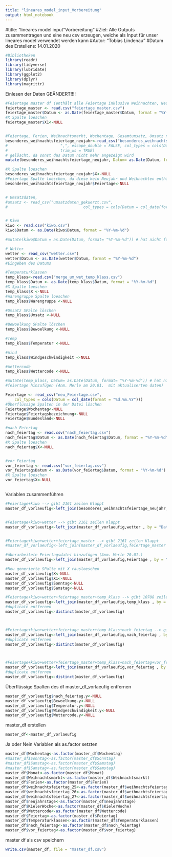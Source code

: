 ```yaml
---
title: "lineares_model_input_Vorbereitung"
output: html_notebook
---
```



#title: "lineares model input "Vorbereitung"
#Ziel: Alle Outputs zusammentragen und eine neu csv erzeugen, welche als Input für unser lineares model verwendet werden kann
#Autor: "Tobias Lindenau"
#Datum des Erstellens: 14.01.2020


```r
#Bibliotheken
library(readr)
library(tidyverse)
library(lubridate)
library(ggplot2)
library(dplyr)
library(magrittr)

```

Einlesen der Daten GEÄNDERT!!!!
```r
#Feiertage master df (enthält alle Feiertage inklusive Weihnachten, Neujahr. Diese hatten bisher gefehlt)
feiertage_master <- read.csv("feiertage_master.csv")
feiertage_master$Datum <- as.Date(feiertage_master$Datum, format = "%Y-%m-%d")
#X Spalte loeschen
feiertage_master$X1<-NULL


#Feiertage, Ferien, Weihnachtsmarkt, Wochentage, Gesamtumsatz, Umsatz nach Warengruppen 1-6
besonderes_weihnachtsfeiertage_neujahr<-read_csv("besonderes_weihnachtsfeiertage_neujahr.csv") 
#                       ",", escape_double = FALSE, col_types = cols(Datum = col_date(format = "%d.%m.%Y")), 
#                       trim_ws = TRUE)
# gelöscht, da sonst das Datum nicht mehr angezeigt wird
mutate(besonderes_weihnachtsfeiertage_neujahr, Datum= as.Date(Datum, format= "%Y-%m-%d"))

#X Spalte loeschen
besonderes_weihnachtsfeiertage_neujahr$X<-NULL
#Feiertage Spalte loeschen, da diese kein Neujahr und Weihnachten enthält
besonderes_weihnachtsfeiertage_neujahr$Feiertage<-NULL


# Umsatzdaten, 
#umsatz <- read_csv("umsatzdaten_gekuerzt.csv", 
#                                 col_types = cols(Datum = col_date(format = "%Y-%m-%d"))) #Eingeben des Datums


# Kiwo
kiwo <- read.csv("kiwo.csv")
kiwo$Datum <- as.Date(kiwo$Datum, format = "%Y-%m-%d")

#mutate(kiwo$Datum = as.Date(Datum, format= "%Y-%m-%d")) # hat nicht funktioniert

# Wetter
wetter <- read_csv("wetter.csv")
wetter$Datum <- as.Date(wetter$Datum, format = "%Y-%m-%d")
#Eingeben des Datums

#Temperaturklassen
temp_klass<-read.csv("merge_um_wet_temp_klass.csv")
temp_klass$Datum <- as.Date(temp_klass$Datum, format = "%Y-%m-%d")
#X Spalte loeschen
temp_klass$X <-NULL
#Warengruppe Spalte loeschen
temp_klass$Warengruppe <-NULL

#Umsatz SPalte löschen
temp_klass$Umsatz <-NULL

#Bewoelkung SPalte löschen
temp_klass$Bewoelkung <-NULL

#Temp
temp_klass$Temperatur <-NULL

#Wind
temp_klass$Windgeschwindigkeit <-NULL

#Wettercode
temp_klass$Wettercode <-NULL

#mutate(temp_klass, Datum= as.Date(Datum, format= "%Y-%m-%d")) # hat nicht funktioniert
#feiertage hinzufügen (Anm. Merle am 20.01.  mit aktualiserten daten)

Feiertage <- read_csv("neu_Feiertage.csv", 
    col_types = cols(Datum = col_date(format = "%d.%m.%Y")))
#Überflüssige Spalten in der Datei löschen 
Feiertage$Wochentag<-NULL
Feiertage$Feiertagsbezeichnung<-NULL
Feiertage$Bundesland<-NULL

#nach Feiertag
nach_feiertag <- read.csv("nach_feiertag.csv")
nach_feiertag$Datum <- as.Date(nach_feiertag$Datum, format = "%Y-%m-%d")
#X Spalte loeschen
nach_feiertag$X<-NULL


#vor Feiertag
vor_feiertag <- read.csv("vor_feiertag.csv")
vor_feiertag$Datum <- as.Date(vor_feiertag$Datum, format = "%Y-%m-%d")
#X Spalte loeschen
vor_feiertag$X<-NULL



```

Variablen zusammenführen
```r
#Feiertage+kiwo --> gibt 2161 zeilen Klappt
master_df_vorlaeufig<-left_join(besonderes_weihnachtsfeiertage_neujahr, kiwo, by = "Datum")


#Feiertage+kiwo+wetter --> gibt 2161 zeilen Klappt
master_df_vorlaeufig<-left_join(master_df_vorlaeufig,wetter , by = "Datum")


#Feiertage+kiwo+wetter+feiertage_master --> gibt 2161 zeilen Klappt
#master_df_vorlaeufig<-left_join(master_df_vorlaeufig,feiertage_master , by = "Datum")

#überarbeitete Feiertagsdatei hinzufügen (Anm. Merle 20.01.)
master_df_vorlaeufig<-left_join(master_df_vorlaeufig,Feiertage , by = "Datum")

#Neu generierte SPalte mit X rausloeschen
master_df_vorlaeufig$X<-NULL
master_df_vorlaeufig$X1<-NULL
master_df_vorlaeufig$Sonntag<-NULL
master_df_vorlaeufig$Samstag<-NULL

#Feiertage+kiwo+wetter+feiertage_master+temp_klass --> gibt 10788 zeilen daher müssen in der nächsten Zeile die doppelten Zeilen entfernt werden
master_df_vorlaeufig<-left_join(master_df_vorlaeufig,temp_klass , by = "Datum")
#duplicate entfernen
master_df_vorlaeufig<-distinct(master_df_vorlaeufig)



#Feiertage+kiwo+wetter+feiertage_master+temp_klass+nach_feiertag --> gibt 2232 zeilen daher müssen in der nächsten Zeile die doppelten Zeilen entfernt werden
master_df_vorlaeufig<-left_join(master_df_vorlaeufig,nach_feiertag , by = "Datum")
#duplicate entfernen
master_df_vorlaeufig<-distinct(master_df_vorlaeufig)



#Feiertage+kiwo+wetter+feiertage_master+temp_klass+nach_feiertag+vor_feiertag --> gibt 2232 zeilen daher müssen in der nächsten Zeile die doppelten Zeilen entfernt werden
master_df_vorlaeufig<-left_join(master_df_vorlaeufig,vor_feiertag , by = "Datum")
#duplicate entfernen
master_df_vorlaeufig<-distinct(master_df_vorlaeufig)

```

Überflüssige Spalten des df master_df_vorlaeufig entfernen
```r
master_df_vorlaeufig$nach_feiertag.y<-NULL
master_df_vorlaeufig$Bewoelkung.y<-NULL
master_df_vorlaeufig$Temperatur.y<-NULL
master_df_vorlaeufig$Windgeschwindigkeit.y<-NULL
master_df_vorlaeufig$Wettercode.y<-NULL

```

master_df erstellen
```r
master_df<-master_df_vorlaeufig
```

Ja oder Nein Variablen als as.factor setzten
```r
master_df$Wochentag<-as.factor(master_df$Wochentag)
#master_df$Sonntag<-as.factor(master_df$Sonntag)
#master_df$Samstag<-as.factor(master_df$Samstag)
#master_df$Samstag<-as.factor(master_df$Samstag)
master_df$Monat<-as.factor(master_df$Monat)
master_df$Weihnachtsmarkt<-as.factor(master_df$Weihnachtsmarkt)
master_df$Ferien<-as.factor(master_df$Ferien)
master_df$weihnachtsfeiertag_25<-as.factor(master_df$weihnachtsfeiertag_25)
master_df$weihnachtsfeiertag_26<-as.factor(master_df$weihnachtsfeiertag_26)
master_df$weihnachtsfeiertag_27<-as.factor(master_df$weihnachtsfeiertag_27)
master_df$neujahrstage<-as.factor(master_df$neujahrstage)
master_df$KielerWoche<-as.factor(master_df$KielerWoche)
master_df$Wettercode<-as.factor(master_df$Wettercode)
master_df$Feiertag<-as.factor(master_df$Feiertag)
master_df$Temperaturklassen<-as.factor(master_df$Temperaturklassen)
master_df$nach_feiertag<-as.factor(master_df$nach_feiertag)
master_df$vor_feiertag<-as.factor(master_df$vor_feiertag)

```

master df als csv speichern
```r

write.csv(master_df, file = "master_df.csv")

```
